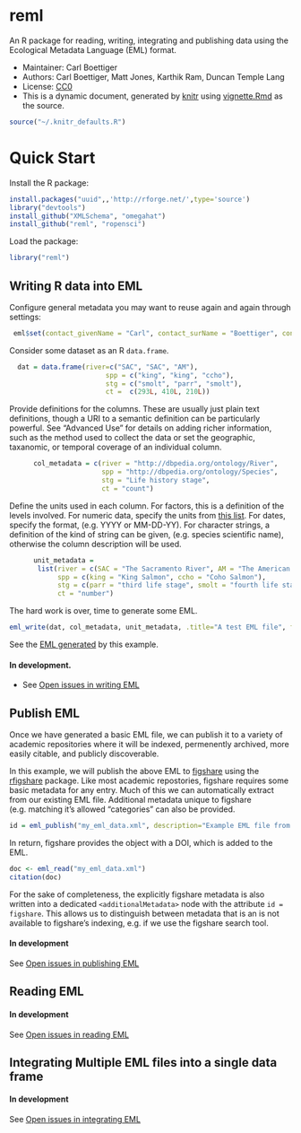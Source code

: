 reml
====

An R package for reading, writing, integrating and publishing data using the Ecological Metadata Language (EML) format. 

* Maintainer: Carl Boettiger
* Authors: Carl Boettiger, Matt Jones, Karthik Ram, Duncan Temple Lang
* License: [CC0](http://creativecommons.org/publicdomain/zero/1.0/)
* This is a dynamic document, generated by [knitr](http://yihui.name/knitr) using [vignette.Rmd](https://github.com/ropensci/reml/blob/master/inst/doc/vingette.Rmd) as the source.  

```r
source("~/.knitr_defaults.R")
```




Quick Start
===========

Install the R package:


```r
install.packages("uuid",,'http://rforge.net/',type='source')
library("devtools")
install_github("XMLSchema", "omegahat")
install_github("reml", "ropensci")
```

Load the package:

```r
library("reml")
```


Writing R data into EML
-----------------------


Configure general metadata you may want to reuse again and again through settings:

```r
 eml$set(contact_givenName = "Carl", contact_surName = "Boettiger", contact_email = "cboettig@ropensci.org")
```

Consider some dataset as an R `data.frame`.  

```r
  dat = data.frame(river=c("SAC", "SAC", "AM"),
                        spp = c("king", "king", "ccho"),
                        stg = c("smolt", "parr", "smolt"),
                        ct =  c(293L, 410L, 210L))
```



Provide definitions for the columns.  These are usually just plain text definitions, though a URI to a semantic definition can be particularly powerful. See "Advanced Use" for details on adding richer information, such as the method used to collect the data or set the geographic, taxanomic, or temporal coverage of an individual column.   

```r
      col_metadata = c(river = "http://dbpedia.org/ontology/River",
                       spp = "http://dbpedia.org/ontology/Species",
                       stg = "Life history stage",
                       ct = "count")
```

Define the units used in each column.  For factors, this is a definition of the levels involved.  For numeric data, specify the units from [this list](http://knb.ecoinformatics.org/software/eml/eml-2.1.1/eml-unitTypeDefinitions.html#StandardUnitDictionary).  For dates, specify the format, (e.g. YYYY or MM-DD-YY). For character strings, a definition of the kind of string can be given, (e.g. species scientific name), otherwise the column description will be used.  

```r
      unit_metadata =
       list(river = c(SAC = "The Sacramento River", AM = "The American River"),
            spp = c(king = "King Salmon", ccho = "Coho Salmon"),
            stg = c(parr = "third life stage", smolt = "fourth life stage"),
            ct = "number")

```

The hard work is over, time to generate some EML.

```r
eml_write(dat, col_metadata, unit_metadata, .title="A test EML file", file="my_eml_data.xml", file_description="Test data, only intended for testing")
```

See the [EML generated](https://github.com/ropensci/reml/tree/master/inst/doc/my_eml_data.xml) by this example.


#### In development.  

* See [Open issues in writing EML](https://github.com/ropensci/reml/issues?labels=write+eml&page=1&state=open)

Publish EML
-----------

Once we have generated a basic EML file, we can publish it to a variety
of academic repositories where it will be indexed, permenently archived,
more easily citable, and publicly discoverable.

In this example, we will publish the above
EML to [figshare](http://figshare.com) using the
[rfigshare](https://github.com/ropensci/rfigshare) package. Like most
academic repostories, figshare requires some basic metadata for any entry.
Much of this we can automatically extract from our existing EML file. 
Additional metadata unique to figshare (e.g. matching it's allowed "categories"
can also be provided.  

<!-- We don't want to generate a DOI every time we run the vignette -->
```r
id = eml_publish("my_eml_data.xml", description="Example EML file from reml", categories = "Ecology", tags = "EML", destination="figshare")
```

In return, figshare provides the object with a DOI, which is added to the EML.  

```r
doc <- eml_read("my_eml_data.xml")
citation(doc)
```


For the sake of completeness, the explicitly figshare metadata is also written into a 
dedicated `<additionalMetadata>` node with the attribute `id = figshare`.  This allows
us to distinguish between metadata that is an is not available to figshare's indexing,
e.g. if we use the figshare search tool.  


#### In development

See [Open issues in publishing EML](https://github.com/ropensci/reml/issues?labels=publish+eml&page=1&state=open)

Reading EML
-----------


#### In development

See [Open issues in reading EML](https://github.com/ropensci/reml/issues?labels=read+eml&page=1&state=open)



Integrating Multiple EML files into a single data frame
-------------------------------------------------------

#### In development

See [Open issues in integrating EML](https://github.com/ropensci/reml/issues?labels=integrate+eml&page=1&state=open)

